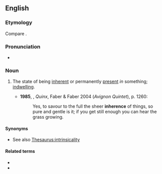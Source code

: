 ==English==
{{wikipedia}}

===Etymology===
Compare {{cog|fr|inhérence}}.

===Pronunciation===
* {{a|UK}} {{IPA|/ɪnˈhɪəɹəns/|lang=en}}

===Noun===
{{en-noun|-|s}}

# The state of being [[inherent]] or permanently [[present]] ''in'' something; [[indwelling]].
#: {{rfquotek|Jeremy Taylor}}
#* '''1985''', {{w|Lawrence Durrell}}, ''Quinx'', Faber & Faber 2004 (''Avignon Quintet''), p. 1260:
#*: Yes, to savour to the full the sheer '''inherence''' of things, so pure and gentle is it; if you get still enough you can hear the grass growing.

====Synonyms====
* See also [[Thesaurus:intrinsicality]]

====Related terms====
* {{l|en|inherency}}
* {{l|en|inherent}}